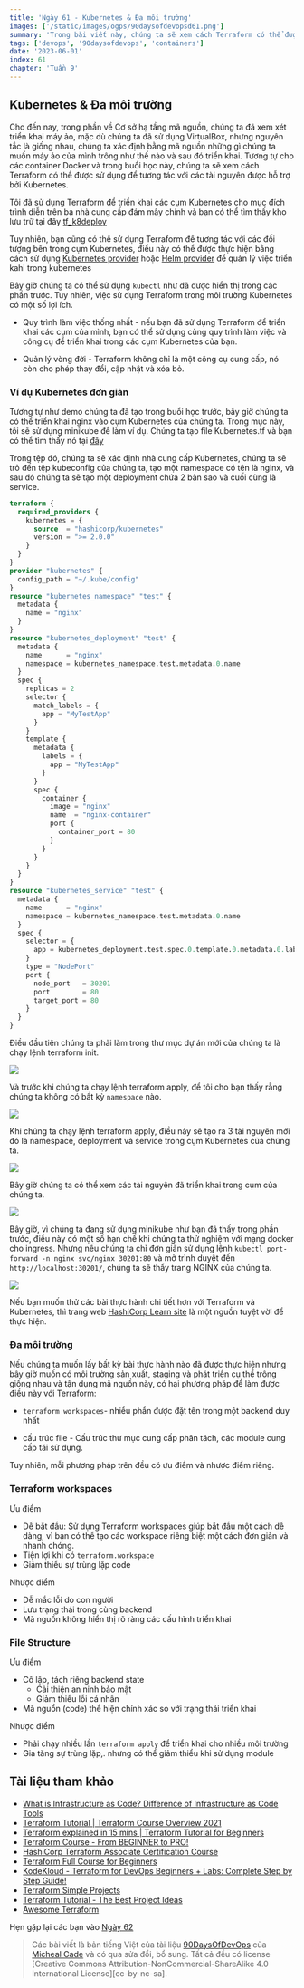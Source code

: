 ```yaml
---
title: 'Ngày 61 - Kubernetes & Đa môi trường'
images: ['/static/images/ogps/90daysofdevopsd61.png']
summary: 'Trong bài viết này, chúng ta sẽ xem cách Terraform có thể được sử dụng để tương tác với các tài nguyên được hỗ trợ bởi Kubernetes'
tags: ['devops', '90daysofdevops', 'containers']
date: '2023-06-01'
index: 61
chapter: 'Tuần 9'
---
```


<TOCInline toc={props.toc} asDisclosure />

## Kubernetes & Đa môi trường

Cho đến nay, trong phần về Cơ sở hạ tầng mã nguồn, chúng ta đã xem xét triển khai máy ảo, mặc dù chúng ta đã sử dụng VirtualBox, nhưng nguyên tắc là giống nhau, chúng ta xác định bằng mã nguồn những gì chúng ta muốn máy ảo của mình trông như thế nào và sau đó triển khai. Tương tự cho các container Docker và trong buổi học này, chúng ta sẽ xem cách Terraform có thể được sử dụng để tương tác với các tài nguyên được hỗ trợ bởi Kubernetes.

Tôi đã sử dụng Terraform để triển khai các cụm Kubernetes cho mục đích trình diễn trên ba nhà cung cấp đám mây chính và bạn có thể tìm thấy kho lưu trữ tại đây [tf_k8deploy](https://github.com/MichaelCade/tf_k8deploy)

Tuy nhiên, bạn cũng có thể sử dụng Terraform để tương tác với các đối tượng bên trong cụm Kubernetes, điều này có thể được thực hiện bằng cách sử dụng [Kubernetes provider](https://registry.terraform.io/providers/hashicorp/kubernetes/latest/docs) hoặc [Helm provider](https://registry.terraform.io/providers/hashicorp/helm/latest) để quản lý việc triển kahi trong kubernetes

Bây giờ chúng ta có thể sử dụng `kubectl` như đã được hiển thị trong các phần trước. Tuy nhiên, việc sử dụng Terraform trong môi trường Kubernetes có một số lợi ích.

- Quy trình làm việc thống nhất - nếu bạn đã sử dụng Terraform để triển khai các cụm của mình, bạn có thể sử dụng cùng quy trình làm việc và công cụ để triển khai trong các cụm Kubernetes của bạn.

- Quản lý vòng đời - Terraform không chỉ là một công cụ cung cấp, nó còn cho phép thay đổi, cập nhật và xóa bỏ.

### Ví dụ Kubernetes đơn giản

Tương tự như demo chúng ta đã tạo trong buổi học trước, bây giờ chúng ta có thể triển khai nginx vào cụm Kubernetes của chúng ta. Trong mục này, tôi sẽ sử dụng minikube để làm ví dụ. Chúng ta tạo file Kubernetes.tf và bạn có thể tìm thấy nó tại [đây](2022/Days/IaC/Kubernetes/Kubernetes.tf)

Trong tệp đó, chúng ta sẽ xác định nhà cung cấp Kubernetes, chúng ta sẽ trỏ đến tệp kubeconfig của chúng ta, tạo một namespace có tên là nginx, và sau đó chúng ta sẽ tạo một deployment chứa 2 bản sao và cuối cùng là service.

```tf
terraform {
  required_providers {
    kubernetes = {
      source  = "hashicorp/kubernetes"
      version = ">= 2.0.0"
    }
  }
}
provider "kubernetes" {
  config_path = "~/.kube/config"
}
resource "kubernetes_namespace" "test" {
  metadata {
    name = "nginx"
  }
}
resource "kubernetes_deployment" "test" {
  metadata {
    name      = "nginx"
    namespace = kubernetes_namespace.test.metadata.0.name
  }
  spec {
    replicas = 2
    selector {
      match_labels = {
        app = "MyTestApp"
      }
    }
    template {
      metadata {
        labels = {
          app = "MyTestApp"
        }
      }
      spec {
        container {
          image = "nginx"
          name  = "nginx-container"
          port {
            container_port = 80
          }
        }
      }
    }
  }
}
resource "kubernetes_service" "test" {
  metadata {
    name      = "nginx"
    namespace = kubernetes_namespace.test.metadata.0.name
  }
  spec {
    selector = {
      app = kubernetes_deployment.test.spec.0.template.0.metadata.0.labels.app
    }
    type = "NodePort"
    port {
      node_port   = 30201
      port        = 80
      target_port = 80
    }
  }
}
```

Điều đầu tiên chúng ta phải làm trong thư mục dự án mới của chúng ta là chạy lệnh terraform init.

![](/static/images/assets/Day61_IAC1.png)

Và trước khi chúng ta chạy lệnh terraform apply, để tôi cho bạn thấy rằng chúng ta không có bất kỳ `namespace` nào.

![](/static/images/assets/Day61_IAC2.png)

Khi chúng ta chạy lệnh terraform apply, điều này sẽ tạo ra 3 tài nguyên mới đó là namespace, deployment và service trong cụm Kubernetes của chúng ta.

![](/static/images/assets/Day61_IAC3.png)

Bây giờ chúng ta có thể xem các tài nguyên đã triển khai trong cụm của chúng ta.

![](/static/images/assets/Day61_IAC4.png)

Bây giờ, vì chúng ta đang sử dụng minikube như bạn đã thấy trong phần trước, điều này có một số hạn chế khi chúng ta thử nghiệm với mạng docker cho ingress. Nhưng nếu chúng ta chỉ đơn giản sử dụng lệnh `kubectl port-forward -n nginx svc/nginx 30201:80` và mở trình duyệt đến `http://localhost:30201/`, chúng ta sẽ thấy trang NGINX của chúng ta.

![](/static/images/assets/Day61_IAC5.png)

Nếu bạn muốn thử các bài thực hành chi tiết hơn với Terraform và Kubernetes, thì trang web [HashiCorp Learn site](https://learn.hashicorp.com/tutorials/terraform/kubernetes-provider) là một nguồn tuyệt vời để thực hiện.

### Đa môi trường

Nếu chúng ta muốn lấy bất kỳ bài thực hành nào đã được thực hiện nhưng bây giờ muốn có môi trường sản xuất, staging và phát triển cụ thể trông giống nhau và tận dụng mã nguồn này, có hai phương pháp để làm được điều này với Terraform:

- `terraform workspaces`- nhiều phần được đặt tên trong một backend duy nhất

- cấu trúc file - Cấu trúc thư mục cung cấp phân tách, các module cung cấp tái sử dụng.

Tuy nhiên, mỗi phương pháp trên đều có ưu điểm và nhược điểm riêng.

### Terraform workspaces

Ưu điểm

- Dễ bắt đầu: Sử dụng Terraform workspaces giúp bắt đầu một cách dễ dàng, vì bạn có thể tạo các workspace riêng biệt một cách đơn giản và nhanh chóng.
- Tiện lợi khi có `terraform.workspace`
- Giảm thiểu sự trùng lặp code

Nhược điểm

- Dễ mắc lỗi do con người
- Lưu trạng thái trong cùng backend
- Mã nguồn không hiển thị rõ ràng các cấu hình triển khai

### File Structure

Ưu điểm

- Cô lập, tách riêng backend state
  - Cải thiện an ninh bảo mật
  - Giảm thiểu lỗi cá nhân
- Mã nguồn (code) thể hiện chính xác so với trạng thái triển khai

Nhược điểm

- Phải chạy nhiều lần `terraform apply` để triển khai cho nhiều môi trường
- Gia tăng sự trùng lặp,. nhưng có thể giảm thiểu khi sử dụng module

## Tài liệu tham khảo

- [What is Infrastructure as Code? Difference of Infrastructure as Code Tools](https://www.youtube.com/watch?v=POPP2WTJ8es)
- [Terraform Tutorial | Terraform Course Overview 2021](https://www.youtube.com/watch?v=m3cKkYXl-8o)
- [Terraform explained in 15 mins | Terraform Tutorial for Beginners](https://www.youtube.com/watch?v=l5k1ai_GBDE)
- [Terraform Course - From BEGINNER to PRO!](https://www.youtube.com/watch?v=7xngnjfIlK4&list=WL&index=141&t=16s)
- [HashiCorp Terraform Associate Certification Course](https://www.youtube.com/watch?v=V4waklkBC38&list=WL&index=55&t=111s)
- [Terraform Full Course for Beginners](https://www.youtube.com/watch?v=EJ3N-hhiWv0&list=WL&index=39&t=27s)
- [KodeKloud - Terraform for DevOps Beginners + Labs: Complete Step by Step Guide!](https://www.youtube.com/watch?v=YcJ9IeukJL8&list=WL&index=16&t=11s)
- [Terraform Simple Projects](https://terraform.joshuajebaraj.com/)
- [Terraform Tutorial - The Best Project Ideas](https://www.youtube.com/watch?v=oA-pPa0vfks)
- [Awesome Terraform](https://github.com/shuaibiyy/awesome-terraform)

Hẹn gặp lại các bạn vào [Ngày 62](https://vntechies.dev/courses/90-ngay-devops/ngay-62-testing-tools-alternatives)

> Các bài viết là bản tiếng Việt của tài liệu [90DaysOfDevOps](https://github.com/MichaelCade/90DaysOfDevOps/tree/main/2022/Days) của [Micheal Cade](https://twitter.com/MichaelCade1) và có qua sửa đổi, bổ sung. Tất cả đều có license [Creative Commons Attribution-NonCommercial-ShareAlike 4.0 International License][cc-by-nc-sa].
